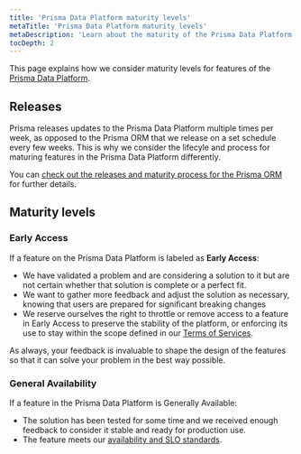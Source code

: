 ```yaml
---
title: 'Prisma Data Platform maturity levels'
metaTitle: 'Prisma Data Platform maturity levels'
metaDescription: 'Learn about the maturity of the Prisma Data Platform features and components.'
tocDepth: 2
---
```


<TopBlock>

This page explains how we consider maturity levels for features of the [Prisma Data Platform](https://cloud.prisma.io).

</TopBlock>

## Releases

Prisma releases updates to the Prisma Data Platform multiple times per week, as opposed to the Prisma ORM that we release on a set schedule every few weeks. This is why we consider the lifecyle and process for maturing features in the Prisma Data Platform differently.

You can [check out the releases and maturity process for the Prisma ORM](/about/prisma/releases) for further details.

## Maturity levels

### Early Access

If a feature on the Prisma Data Platform is labeled as **Early Access**:

- We have validated a problem and are considering a solution to it but are not certain whether that solution is complete or a perfect fit.
- We want to gather more feedback and adjust the solution as necessary, knowing that users are prepared for significant breaking changes
- We reserve ourselves the right to throttle or remove access to a feature in Early Access to preserve the stability of the platform, or enforcing its use to stay within the scope defined in our [Terms of Services](https://pris.ly/privacy).

As always, your feedback is invaluable to shape the design of the features so that it can solve your problem in the best way possible.

### General Availability

If a feature in the Prisma Data Platform is Generally Available:

- The solution has been tested for some time and we received enough feedback to consider it stable and ready for production use.
- The feature meets our [availability and SLO standards](/concepts/data-platform/about-platform/platform-limits-and-status#availability-and-SLO).
